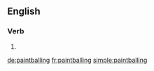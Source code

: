 ==English==

===Verb===
{{head|en}}

# {{present participle of|paintball}}

[[de:paintballing]]
[[fr:paintballing]]
[[simple:paintballing]]